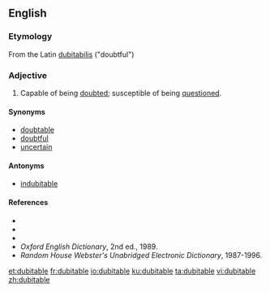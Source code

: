 ==English==

===Etymology===
From the Latin [[dubitabilis]] ("doubtful")

===Adjective===
{{en-adj}}

# Capable of being [[doubt]]ed; susceptible of being [[question]]ed.

====Synonyms====
* [[doubtable]]
* [[doubtful]]
* [[uncertain]]

====Antonyms====
* [[indubitable]]

====References====
* {{R:Webster 1828}}
* {{R:Webster 1913}}
* {{R:Dictionary.com}}
* ''Oxford English Dictionary'', 2nd ed., 1989.
* ''Random House Webster's Unabridged Electronic Dictionary'', 1987-1996.

[[et:dubitable]]
[[fr:dubitable]]
[[io:dubitable]]
[[ku:dubitable]]
[[ta:dubitable]]
[[vi:dubitable]]
[[zh:dubitable]]